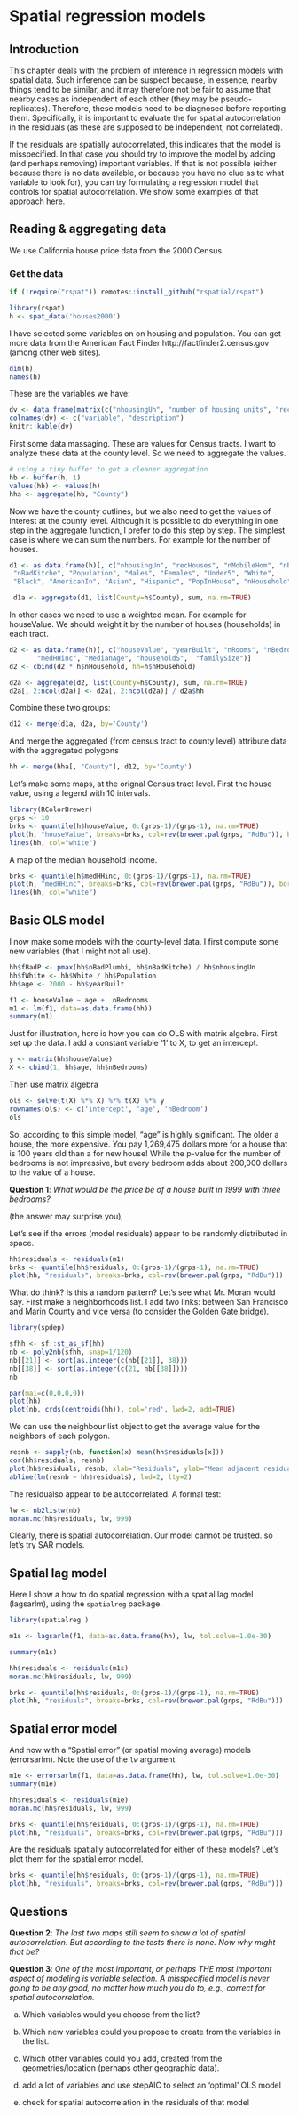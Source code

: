 # Spatial regression models


## Introduction

This chapter deals with the problem of inference in regression models with spatial data. Such inference can be suspect because, in essence, nearby things tend to be similar, and it may therefore not be fair to assume that nearby cases as independent of each other (they may be pseudo-replicates). Therefore, these models need to be diagnosed before reporting them. Specifically, it is important to evaluate the for spatial autocorrelation in the residuals (as these are supposed to be independent, not correlated). 

If the residuals are spatially autocorrelated, this indicates that the model is misspecified. In that case you should try to improve the model by adding (and perhaps removing) important variables. If that is not possible (either because there is no data available, or because you have no clue as to what variable to look for), you can try formulating a regression model that controls for spatial autocorrelation. We show some examples of that approach here.


## Reading & aggregating data

We use California house price data from the 2000 Census. 

### Get the data

```r

if (!require("rspat")) remotes::install_github("rspatial/rspat")

library(rspat)
h <- spat_data('houses2000')
```

I have selected some variables on on housing and population. You can get more data from the American Fact Finder http://factfinder2.census.gov (among other web sites). 

```r
dim(h)
names(h)
```

These are the variables we have:

```r
dv <- data.frame(matrix(c("nhousingUn", "number of housing units", "recHouses", "number of houses for recreational use", "nMobileHom", "number of mobile homes", "nBadPlumbi", "number of houses with incomplete plumbing", "nBadKitche", "number of houses with incomplete kitchens", "Population", "total population", "Males", "number of males", "Females", "number of females", "Under5", "number of persons under five", "White", "number of persons identifying themselves as white (only)", "Black", "number of persons identifying themselves African-american (only)", "AmericanIn", "number of persons identifying themselves American Indian (only)", "Asian", "number of persons identifying themselves as American Indian (only)", "Hispanic", "number of persons identifying themselves as hispanic (only)", "PopInHouse", "number of persons living in households", "nHousehold", "number of households", "Families", "number of families", "houseValue", "value of the house", "yearBuilt", "year house was built", "nRooms", "median number of rooms per house", "nBedrooms", "median number of bedrooms per house", "medHHinc", "median household income", "MedianAge", "median age of population", "householdS", "median household size", "familySize", "median family size"), ncol=2, byrow=TRUE))
colnames(dv) <- c("variable", "description")
knitr::kable(dv)
```

First some data massaging. These are values for Census tracts. I want to analyze these data at the county level. So we need to aggregate the values.

```r
# using a tiny buffer to get a cleaner aggregation 
hb <- buffer(h, 1)
values(hb) <- values(h)
hha <- aggregate(hb, "County")
```

Now we have the county outlines, but we also need to get the values of interest at the county level. Although it is possible to do everything in one step in the aggregate function, I prefer to do this step by step. The simplest case is where we can sum the numbers. For example for the number of houses. 

```r
d1 <- as.data.frame(h)[, c("nhousingUn", "recHouses", "nMobileHom", "nBadPlumbi", 
 "nBadKitche", "Population", "Males", "Females", "Under5", "White", 
 "Black", "AmericanIn", "Asian", "Hispanic", "PopInHouse", "nHousehold", "Families")]

 d1a <- aggregate(d1, list(County=h$County), sum, na.rm=TRUE)
```

In other cases we need to use a weighted mean. For example for houseValue. We should weight it by the number of houses (households) in each tract. 

```r
d2 <- as.data.frame(h)[, c("houseValue", "yearBuilt", "nRooms", "nBedrooms", 
       "medHHinc", "MedianAge", "householdS",  "familySize")]
d2 <- cbind(d2 * h$nHousehold, hh=h$nHousehold)

d2a <- aggregate(d2, list(County=h$County), sum, na.rm=TRUE)
d2a[, 2:ncol(d2a)] <- d2a[, 2:ncol(d2a)] / d2a$hh
```


Combine these two groups:

```r
d12 <- merge(d1a, d2a, by='County')
```

And merge the aggregated (from census tract to county level) attribute data with the aggregated polygons

```r
hh <- merge(hha[, "County"], d12, by='County')
```


Let's make some maps, at the orignal Census tract level. First the house value, using a legend with 10 intervals.

```r
library(RColorBrewer)
grps <- 10
brks <- quantile(h$houseValue, 0:(grps-1)/(grps-1), na.rm=TRUE)
plot(h, "houseValue", breaks=brks, col=rev(brewer.pal(grps, "RdBu")), border=NA)
lines(hh, col="white")
```

A map of the median household income.

```r
brks <- quantile(h$medHHinc, 0:(grps-1)/(grps-1), na.rm=TRUE)
plot(h, "medHHinc", breaks=brks, col=rev(brewer.pal(grps, "RdBu")), border=NA)
lines(hh, col="white")
```


## Basic OLS model

I now make some models with the county-level data. I first compute some new variables (that I might not all use).

```r
hh$fBadP <- pmax(hh$nBadPlumbi, hh$nBadKitche) / hh$nhousingUn
hh$fWhite <- hh$White / hh$Population
hh$age <- 2000 - hh$yearBuilt

f1 <- houseValue ~ age +  nBedrooms 
m1 <- lm(f1, data=as.data.frame(hh))
summary(m1)
```

Just for illustration, here is how you can do OLS with matrix algebra. First set up the data. I add a constant variable '1' to X, to get an intercept.

```r
y <- matrix(hh$houseValue)
X <- cbind(1, hh$age, hh$nBedrooms)
```

Then use matrix algebra
```r
ols <- solve(t(X) %*% X) %*% t(X) %*% y
rownames(ols) <- c('intercept', 'age', 'nBedroom')
ols
```

So, according to this simple model, "age" is highly significant. The older a house, the more expensive. You pay 1,269,475  dollars more for a house that is 100 years old than a for new house! While the p-value for the number of bedrooms is not impressive, but every bedroom adds about 200,000 dollars to the value of a house.

__Question 1__: *What would be the price be of a house built in 1999 with three bedrooms?*

(the answer may surprise you),

Let's see if the errors (model residuals) appear to be randomly distributed in space.

```r
hh$residuals <- residuals(m1)
brks <- quantile(hh$residuals, 0:(grps-1)/(grps-1), na.rm=TRUE)
plot(hh, "residuals", breaks=brks, col=rev(brewer.pal(grps, "RdBu")))
```

What do think? Is this a random pattern? Let's see what Mr. Moran would say. First make a neighborhoods list. I add two links: between San Francisco and Marin County and vice versa (to consider the Golden Gate bridge).

```r
library(spdep)

sfhh <- sf::st_as_sf(hh)
nb <- poly2nb(sfhh, snap=1/120)
nb[[21]] <- sort(as.integer(c(nb[[21]], 38)))
nb[[38]] <- sort(as.integer(c(21, nb[[38]])))
nb

par(mai=c(0,0,0,0))
plot(hh)
plot(nb, crds(centroids(hh)), col='red', lwd=2, add=TRUE)
```

We can use the neighbour list object to get the average value for the neighbors of each polygon.

```r
resnb <- sapply(nb, function(x) mean(hh$residuals[x]))
cor(hh$residuals, resnb)
plot(hh$residuals, resnb, xlab="Residuals", ylab="Mean adjacent residuals", pch=20)
abline(lm(resnb ~ hh$residuals), lwd=2, lty=2)
```

The residualso appear to be autocorrelated. A formal test:

```r
lw <- nb2listw(nb)
moran.mc(hh$residuals, lw, 999)
```

Clearly, there is spatial autocorrelation. Our model cannot be trusted. so let's try SAR models. 


## Spatial lag model

Here I show a how to do spatial regression with a spatial lag model (lagsarlm), using the `spatialreg` package.


```r
library(spatialreg )
```


```r
m1s <- lagsarlm(f1, data=as.data.frame(hh), lw, tol.solve=1.0e-30)

summary(m1s)

hh$residuals <- residuals(m1s)
moran.mc(hh$residuals, lw, 999)

brks <- quantile(hh$residuals, 0:(grps-1)/(grps-1), na.rm=TRUE)
plot(hh, "residuals", breaks=brks, col=rev(brewer.pal(grps, "RdBu")))

```


## Spatial error model

And now with a "Spatial error" (or spatial moving average) models (errorsarlm). Note the use of the `lw` argument.

```r
m1e <- errorsarlm(f1, data=as.data.frame(hh), lw, tol.solve=1.0e-30)
summary(m1e)

hh$residuals <- residuals(m1e)
moran.mc(hh$residuals, lw, 999)

brks <- quantile(hh$residuals, 0:(grps-1)/(grps-1), na.rm=TRUE)
plot(hh, "residuals", breaks=brks, col=rev(brewer.pal(grps, "RdBu")))
```


Are the residuals spatially autocorrelated for either of these models? Let's plot them for the spatial error model.

```r
brks <- quantile(hh$residuals, 0:(grps-1)/(grps-1), na.rm=TRUE)
plot(hh, "residuals", breaks=brks, col=rev(brewer.pal(grps, "RdBu")))
```


## Questions
__Question 2__: *The last two maps still seem to show a lot of spatial autocorrelation. But according to the tests there is none. Now why might that be?*


__Question 3__: *One of the most important, or perhaps THE most important aspect of modeling is variable selection. A misspecified model is never going to be any good, no matter how much you do to, e.g., correct for spatial autocorrelation.*

a) Which variables would you choose from the list? 

b) Which new variables could you propose to create from the variables in the list. 

c) Which other variables could you add, created from the geometries/location (perhaps other geographic data).

d) add a lot of variables and use stepAIC to select an 'optimal' OLS model

e) check for spatial autocorrelation in the residuals of that model


